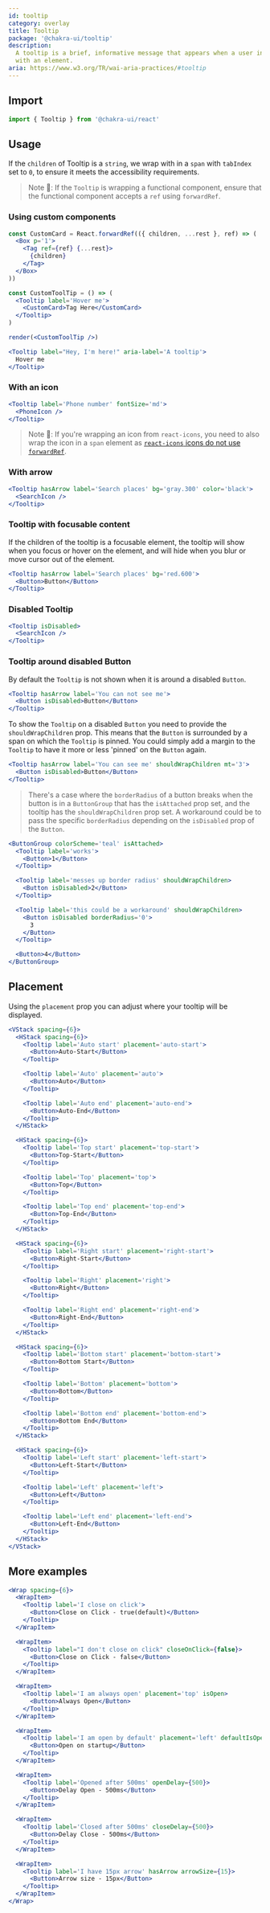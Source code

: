 ```yaml
---
id: tooltip
category: overlay
title: Tooltip
package: '@chakra-ui/tooltip'
description:
  A tooltip is a brief, informative message that appears when a user interacts
  with an element.
aria: https://www.w3.org/TR/wai-aria-practices/#tooltip
---
```


## Import

```js
import { Tooltip } from '@chakra-ui/react'
```

## Usage

If the `children` of Tooltip is a `string`, we wrap with in a `span` with
`tabIndex` set to `0`, to ensure it meets the accessibility requirements.

> Note 🚨: If the `Tooltip` is wrapping a functional component, ensure that the
> functional component accepts a `ref` using `forwardRef`.

### Using custom components

```jsx manual=true
const CustomCard = React.forwardRef(({ children, ...rest }, ref) => (
  <Box p='1'>
    <Tag ref={ref} {...rest}>
      {children}
    </Tag>
  </Box>
))

const CustomToolTip = () => (
  <Tooltip label='Hover me'>
    <CustomCard>Tag Here</CustomCard>
  </Tooltip>
)

render(<CustomToolTip />)
```

```jsx
<Tooltip label="Hey, I'm here!" aria-label='A tooltip'>
  Hover me
</Tooltip>
```

### With an icon

```jsx
<Tooltip label='Phone number' fontSize='md'>
  <PhoneIcon />
</Tooltip>
```

> Note 🚨: If you're wrapping an icon from `react-icons`, you need to also wrap
> the icon in a `span` element as
> [`react-icons` icons do not use `forwardRef`](https://github.com/react-icons/react-icons/issues/336).

### With arrow

```jsx
<Tooltip hasArrow label='Search places' bg='gray.300' color='black'>
  <SearchIcon />
</Tooltip>
```

### Tooltip with focusable content

If the children of the tooltip is a focusable element, the tooltip will show
when you focus or hover on the element, and will hide when you blur or move
cursor out of the element.

```jsx
<Tooltip hasArrow label='Search places' bg='red.600'>
  <Button>Button</Button>
</Tooltip>
```

### Disabled Tooltip

```jsx
<Tooltip isDisabled>
  <SearchIcon />
</Tooltip>
```

### Tooltip around disabled Button

By default the `Tooltip` is not shown when it is around a disabled `Button`.

```jsx
<Tooltip hasArrow label='You can not see me'>
  <Button isDisabled>Button</Button>
</Tooltip>
```

To show the `Tooltip` on a disabled `Button` you need to provide the
`shouldWrapChildren` prop. This means that the `Button` is surrounded by a span
on which the `Tooltip` is pinned. You could simply add a margin to the `Tooltip`
to have it more or less 'pinned' on the `Button` again.

```jsx
<Tooltip hasArrow label='You can see me' shouldWrapChildren mt='3'>
  <Button isDisabled>Button</Button>
</Tooltip>
```

> There's a case where the `borderRadius` of a button breaks when the button is
> in a `ButtonGroup` that has the `isAttached` prop set, and the tooltip has the
> `shouldWrapChildren` prop set. A workaround could be to pass the specific
> `borderRadius` depending on the `isDisabled` prop of the `Button`.

```jsx
<ButtonGroup colorScheme='teal' isAttached>
  <Tooltip label='works'>
    <Button>1</Button>
  </Tooltip>

  <Tooltip label='messes up border radius' shouldWrapChildren>
    <Button isDisabled>2</Button>
  </Tooltip>

  <Tooltip label='this could be a workaround' shouldWrapChildren>
    <Button isDisabled borderRadius='0'>
      3
    </Button>
  </Tooltip>

  <Button>4</Button>
</ButtonGroup>
```

## Placement

Using the `placement` prop you can adjust where your tooltip will be displayed.

```jsx
<VStack spacing={6}>
  <HStack spacing={6}>
    <Tooltip label='Auto start' placement='auto-start'>
      <Button>Auto-Start</Button>
    </Tooltip>

    <Tooltip label='Auto' placement='auto'>
      <Button>Auto</Button>
    </Tooltip>

    <Tooltip label='Auto end' placement='auto-end'>
      <Button>Auto-End</Button>
    </Tooltip>
  </HStack>

  <HStack spacing={6}>
    <Tooltip label='Top start' placement='top-start'>
      <Button>Top-Start</Button>
    </Tooltip>

    <Tooltip label='Top' placement='top'>
      <Button>Top</Button>
    </Tooltip>

    <Tooltip label='Top end' placement='top-end'>
      <Button>Top-End</Button>
    </Tooltip>
  </HStack>

  <HStack spacing={6}>
    <Tooltip label='Right start' placement='right-start'>
      <Button>Right-Start</Button>
    </Tooltip>

    <Tooltip label='Right' placement='right'>
      <Button>Right</Button>
    </Tooltip>

    <Tooltip label='Right end' placement='right-end'>
      <Button>Right-End</Button>
    </Tooltip>
  </HStack>

  <HStack spacing={6}>
    <Tooltip label='Bottom start' placement='bottom-start'>
      <Button>Bottom Start</Button>
    </Tooltip>

    <Tooltip label='Bottom' placement='bottom'>
      <Button>Bottom</Button>
    </Tooltip>

    <Tooltip label='Bottom end' placement='bottom-end'>
      <Button>Bottom End</Button>
    </Tooltip>
  </HStack>

  <HStack spacing={6}>
    <Tooltip label='Left start' placement='left-start'>
      <Button>Left-Start</Button>
    </Tooltip>

    <Tooltip label='Left' placement='left'>
      <Button>Left</Button>
    </Tooltip>

    <Tooltip label='Left end' placement='left-end'>
      <Button>Left-End</Button>
    </Tooltip>
  </HStack>
</VStack>
```

## More examples

```jsx
<Wrap spacing={6}>
  <WrapItem>
    <Tooltip label='I close on click'>
      <Button>Close on Click - true(default)</Button>
    </Tooltip>
  </WrapItem>

  <WrapItem>
    <Tooltip label="I don't close on click" closeOnClick={false}>
      <Button>Close on Click - false</Button>
    </Tooltip>
  </WrapItem>

  <WrapItem>
    <Tooltip label='I am always open' placement='top' isOpen>
      <Button>Always Open</Button>
    </Tooltip>
  </WrapItem>

  <WrapItem>
    <Tooltip label='I am open by default' placement='left' defaultIsOpen>
      <Button>Open on startup</Button>
    </Tooltip>
  </WrapItem>

  <WrapItem>
    <Tooltip label='Opened after 500ms' openDelay={500}>
      <Button>Delay Open - 500ms</Button>
    </Tooltip>
  </WrapItem>

  <WrapItem>
    <Tooltip label='Closed after 500ms' closeDelay={500}>
      <Button>Delay Close - 500ms</Button>
    </Tooltip>
  </WrapItem>

  <WrapItem>
    <Tooltip label='I have 15px arrow' hasArrow arrowSize={15}>
      <Button>Arrow size - 15px</Button>
    </Tooltip>
  </WrapItem>
</Wrap>
```

